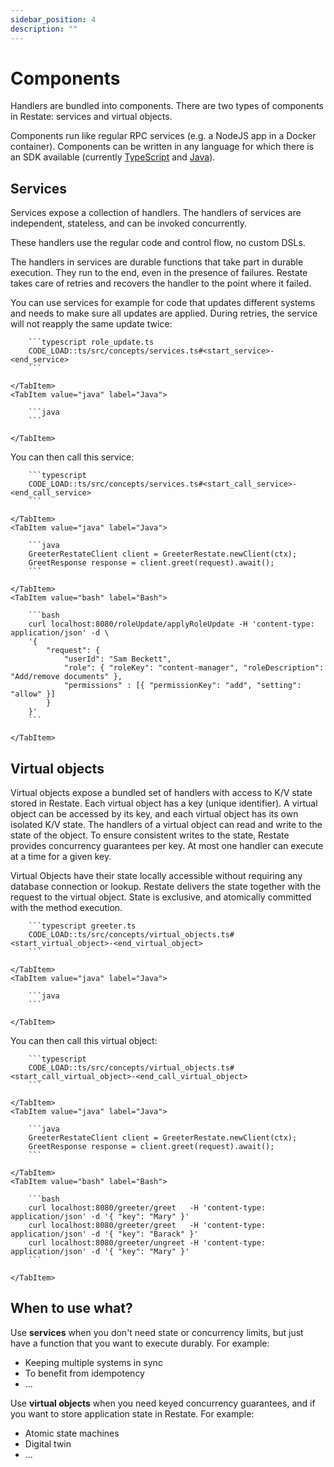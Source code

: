 ```yaml
---
sidebar_position: 4
description: ""
---
```



# Components

Handlers are bundled into components. There are two types of components in Restate: services and virtual objects.

Components run like regular RPC services (e.g. a NodeJS app in a Docker container).
Components can be written in any language for which there is an SDK available (currently [TypeScript](/category/typescript-sdk) and [Java](/category/java-sdk)).

## Services
Services expose a collection of handlers. The handlers of services are independent, stateless, and can be invoked concurrently.

These handlers use the regular code and control flow, no custom DSLs.

The handlers in services are durable functions that take part in durable execution.
They run to the end, even in the presence of failures.
Restate takes care of retries and recovers the handler to the point where it failed.

You can use services for example for code that updates different systems and needs to make sure all updates are applied.
During retries, the service will not reapply the same update twice:

<Tabs groupId="sdk" queryString>
    <TabItem value="ts" label="TypeScript">

        ```typescript role_update.ts
        CODE_LOAD::ts/src/concepts/services.ts#<start_service>-<end_service>
        ```

    </TabItem>
    <TabItem value="java" label="Java">

        ```java
        ```

    </TabItem>
</Tabs>

You can then call this service:

<Tabs groupId="sdk" queryString>
    <TabItem value="ts" label="TypeScript">

        ```typescript
        CODE_LOAD::ts/src/concepts/services.ts#<start_call_service>-<end_call_service>
        ```

    </TabItem>
    <TabItem value="java" label="Java">

        ```java
        GreeterRestateClient client = GreeterRestate.newClient(ctx);
        GreetResponse response = client.greet(request).await();
        ```

    </TabItem>
    <TabItem value="bash" label="Bash">

        ```bash
        curl localhost:8080/roleUpdate/applyRoleUpdate -H 'content-type: application/json' -d \
        '{
            "request": {
                "userId": "Sam Beckett",
                "role": { "roleKey": "content-manager", "roleDescription": "Add/remove documents" },
                "permissions" : [{ "permissionKey": "add", "setting": "allow" }]
            }
        }'
        ```

    </TabItem>
</Tabs>


## Virtual objects

Virtual objects expose a bundled set of handlers with access to K/V state stored in Restate.
Each virtual object has a key (unique identifier).
A virtual object can be accessed by its key, and each virtual object has its own isolated K/V state.
The handlers of a virtual object can read and write to the state of the object.
To ensure consistent writes to the state, Restate provides concurrency guarantees per key.
At most one handler can execute at a time for a given key.

Virtual Objects have their state locally accessible without requiring any database connection or lookup.
Restate delivers the state together with the request to the virtual object.
State is exclusive, and atomically committed with the method execution.

<Tabs groupId="sdk" queryString>
    <TabItem value="ts" label="TypeScript">

        ```typescript greeter.ts
        CODE_LOAD::ts/src/concepts/virtual_objects.ts#<start_virtual_object>-<end_virtual_object>
        ```

    </TabItem>
    <TabItem value="java" label="Java">

        ```java
        ```

    </TabItem>
</Tabs>

You can then call this virtual object:

<Tabs groupId="sdk" queryString>
    <TabItem value="ts" label="TypeScript">

        ```typescript
        CODE_LOAD::ts/src/concepts/virtual_objects.ts#<start_call_virtual_object>-<end_call_virtual_object>
        ```

    </TabItem>
    <TabItem value="java" label="Java">

        ```java
        GreeterRestateClient client = GreeterRestate.newClient(ctx);
        GreetResponse response = client.greet(request).await();
        ```

    </TabItem>
    <TabItem value="bash" label="Bash">

        ```bash
        curl localhost:8080/greeter/greet   -H 'content-type: application/json' -d '{ "key": "Mary" }'
        curl localhost:8080/greeter/greet   -H 'content-type: application/json' -d '{ "key": "Barack" }'
        curl localhost:8080/greeter/ungreet -H 'content-type: application/json' -d '{ "key": "Mary" }'
        ```

    </TabItem>
</Tabs>


## When to use what?

Use **services** when you don't need state or concurrency limits, but just have a function that you want to execute durably.
For example:
- Keeping multiple systems in sync
- To benefit from idempotency
- ...

Use **virtual objects** when you need keyed concurrency guarantees, and if you want to store application state in Restate.
For example:
- Atomic state machines
- Digital twin
- ...
